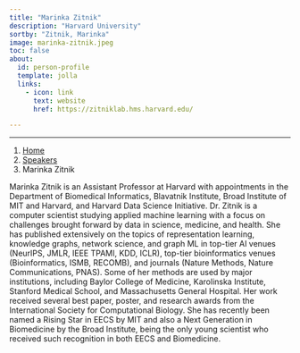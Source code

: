 ```yaml
---
title: "Marinka Zitnik"
description: "Harvard University"
sortby: "Zitnik, Marinka"
image: marinka-zitnik.jpeg
toc: false
about:
  id: person-profile
  template: jolla
  links:
    - icon: link
      text: website
      href: https://zitniklab.hms.harvard.edu/

---
```

---

```{=html}
<nav aria-label="breadcrumb">
  <ol class="breadcrumb">
    <li class="breadcrumb-item"><a href="../../index.html">Home</a></li>
    <li class="breadcrumb-item"><a href="../../speaker.html">Speakers</a></li>
    <li class="breadcrumb-item active">Marinka Zitnik</li>

  </ol>
</nav>
```

:::{#person-profile}
:::

Marinka Zitnik is an Assistant Professor at Harvard with appointments in the Department of Biomedical Informatics, Blavatnik Institute, Broad Institute of MIT and Harvard, and Harvard Data Science Initiative. Dr. Zitnik is a computer scientist studying applied machine learning with a focus on challenges brought forward by data in science, medicine, and health. She has published extensively on the topics of representation learning, knowledge graphs, network science, and graph ML in top-tier AI venues (NeurIPS, JMLR, IEEE TPAMI, KDD, ICLR), top-tier bioinformatics venues (Bioinformatics, ISMB, RECOMB), and journals (Nature Methods, Nature Communications, PNAS). Some of her methods are used by major institutions, including Baylor College of Medicine, Karolinska Institute, Stanford Medical School, and Massachusetts General Hospital. Her work received several best paper, poster, and research awards from the International Society for Computational Biology. She has recently been named a Rising Star in EECS by MIT and also a Next Generation in Biomedicine by the Broad Institute, being the only young scientist who received such recognition in both EECS and Biomedicine.